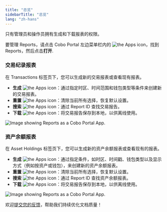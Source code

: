 ```yaml
---
title: "总览"
sidebarTitle: "总览"
lang: "zh-hans"
---
```


只有管理员和操作员拥有生成和下载报表的权限。

要管理 Reports，请点击 Cobo Portal 左边菜单栏内的 <img src="/en/images/portal-apps/reports/apps.svg" className="icon" alt="the Apps icon"/>，找到 Reports，然后点击**打开**.

### 交易纪录报表

在 Transactions 标签页下，您可以生成新的交易报表或查看现有报表。

- **生成** <img src="/cn/images/portal-apps/reports/generate.svg" className="icon" alt="the Apps icon"/>：通过指定时区、时间范围和钱包类型等条件来创建新的交易报表。
- **重置** <img src="/cn/images/portal-apps/reports/reset.svg" className="icon" alt="the Apps icon"/>：清除当前所有选择，恢复默认设置。
- **搜索** <img src="/cn/images/portal-apps/reports/search.svg" className="icon" alt="the Apps icon"/>：通过 Report ID 查找交易报告。
- **下载** <img src="/cn/images/portal-apps/reports/download.svg" className="icon" alt="the Apps icon"/>：将交易报告保存到本地，以供离线使用。

<img src="/cn/images/portal-apps/reports/1.png" className="full_screen" alt="Image showing Reports as a Cobo Portal App."/>

### 资产余额报表

在 Asset Holdings 标签页下，您可以生成新的资产余额报表或查看现有的报表。

- **生成** <img src="/cn/images/portal-apps/reports/generate.svg" className="icon" alt="the Apps icon"/>：通过指定条件，如时区、时间戳、钱包类型以及显示方式（例如按资产或钱包），来创建新的资产余额报表。
- **重置** <img src="/cn/images/portal-apps/reports/reset.svg" className="icon" alt="the Apps icon"/>：清除当前所有选择，恢复默认设置。
- **搜索** <img src="/cn/images/portal-apps/reports/search.svg" className="icon" alt="the Apps icon"/>：通过 Report ID 查找资产余额报表。
- **下载** <img src="/cn/images/portal-apps/reports/download.svg" className="icon" alt="the Apps icon"/>：将交易报告保存到本地，以供离线使用。

<img src="/cn/images/portal-apps/reports/2.png" className="full_screen" alt="Image showing Reports as a Cobo Portal App."/>

<Tip>欢迎[提交您的反馈](https://forms.zohopublic.com/cobo/form/DocumentFeedbackForm/formperma/QvLOhxJv1_JMsJ-1dleZ8Itb_7rzN-LtgvsDdxosoVI?referrername=manuals)，帮助我们持续优化文档质量！</Tip>